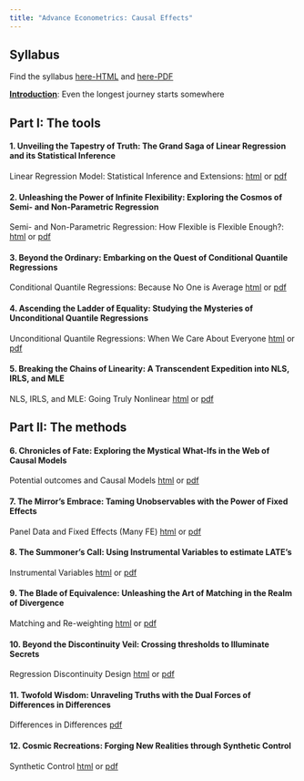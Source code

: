 ```yaml
---
title: "Advance Econometrics: Causal Effects"
---
```


## Syllabus

Find the syllabus [here-HTML](syllabus.qmd) and [here-PDF](syllabus.pdf) 

[**Introduction**](01Introduction.qmd): Even the longest journey starts somewhere

## Part I: The tools

#### 1. Unveiling the Tapestry of Truth: The Grand Saga of Linear Regression and its Statistical Inference
   
   Linear Regression Model: Statistical Inference and Extensions: [html](02OLS.html) or [pdf](02OLS.pdf)

#### 2. Unleashing the Power of Infinite Flexibility: Exploring the Cosmos of Semi- and Non-Parametric Regression
   
   Semi- and Non-Parametric Regression: How Flexible is Flexible Enough?: [html](03par_spar_npar.html) or [pdf](03par_spar_npar.pdf)

#### 3. Beyond the Ordinary: Embarking on the Quest of Conditional Quantile Regressions
   
   Conditional Quantile Regressions: Because No One is Average [html](04cqreg.html) or [pdf](04cqreg.pdf)

#### 4. Ascending the Ladder of Equality: Studying the Mysteries of Unconditional Quantile Regressions
   
   Unconditional Quantile Regressions: When We Care About Everyone [html](05uqreg.html) or [pdf](05uqreg.pdf)

#### 5. Breaking the Chains of Linearity: A Transcendent Expedition into NLS, IRLS, and MLE
   
   NLS, IRLS, and MLE: Going Truly Nonlinear [html](06nlreg.html) or [pdf](06nlreg.pdf)

## Part II: The methods

#### 6. Chronicles of Fate: Exploring the Mystical What-Ifs in the Web of Causal Models
   
   Potential outcomes and Causal Models [html](07po_ci.html) or [pdf](07po_ci.pdf)

#### 7. The Mirror's Embrace: Taming Unobservables with the Power of Fixed Effects
   
   Panel Data and Fixed Effects (Many FE) [html](08panel_FE.html) or [pdf](08panel_FE.pdf)

#### 8. The Summoner's Call: Using Instrumental Variables to estimate LATE's
   
   Instrumental Variables [html](09iv.html) or [pdf](09iv.pdf)

#### 9. The Blade of Equivalence: Unleashing the Art of Matching in the Realm of Divergence
   
   Matching and Re-weighting [html](10matching.html) or [pdf](10matching.pdf)   

#### 10. Beyond the Discontinuity Veil: Crossing thresholds to Illuminate Secrets
   
   Regression Discontinuity Design [html](11rdd.html) or [pdf](11rdd.pdf)

#### 11. Twofold Wisdom: Unraveling Truths with the Dual Forces of Differences in Differences
   
   Differences in Differences [pdf](resources/DRDID_CSDID.pdf)      

#### 12. Cosmic Recreations: Forging New Realities through Synthetic Control 
   
   Synthetic Control [html](13SC.html) or [pdf](13SC.pdf)      